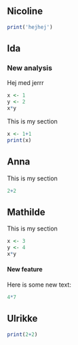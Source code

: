 ## Nicoline

```r
print('hejhej')
```

## Ida

### New analysis

Hej med jerrr

```r
x <- 1
y <- 2
x*y
```

This is my section

```r
x <- 1+1
print(x)
```

## Anna

This is my section

```r
2+2
```

## Mathilde

This is my section

```r
x <- 3
y <- 4
x*y
```
#### New feature

Here is some new text:

```r
4*7
```


## Ulrikke

```r
print(2+2)
```

